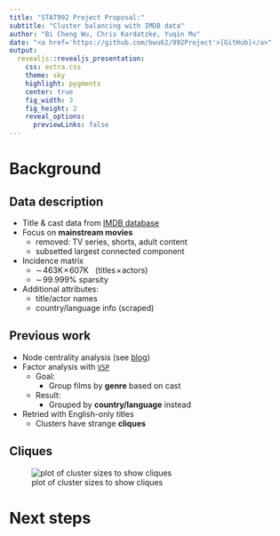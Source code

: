 ```yaml
---
title: "STAT992 Project Proposal:"
subtitle: "Cluster balancing with IMDB data"
author: "Bi Cheng Wu, Chris Kardatzke, Yuqin Mu"
date: "<a href='https://github.com/bwu62/992Project'>[GitHub]</a>"
output:
  revealjs::revealjs_presentation:
    css: extra.css
    theme: sky
    highlight: pygments
    center: true
    fig_width: 3
    fig_height: 2
    reveal_options:
      previewLinks: false
---
```


# Background

## Data description

 - Title & cast data from [IMDB database](https://www.imdb.com/interfaces/)
 - Focus on **mainstream movies**
   - removed: TV series, shorts, adult content
   - subsetted largest connected component
 - Incidence matrix
   - $\sim\!463\text{K}\!\times\!607\text{K}$ &nbsp; ($\text{titles}\!\times\!\text{actors}$)
   - $\sim\!99.999\%$ sparsity
 - Additional attributes:
   - title/actor names
   - country/language info (scraped)

## Previous work

 - Node centrality analysis (see [blog](https://bwu62.github.io/992Project/#centrality))
 - Factor analysis with [`VSP`](https://github.com/RoheLab/vsp)
   - Goal:
     - Group films by **genre** based on cast
   - Result:
     - Grouped by **country/language** instead
 - Retried with English-only titles
   - Clusters have strange **cliques**

## Cliques

![plot of cluster sizes to show cliques](cliques.svg)

# Next steps




